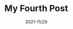 ---
title: My Fourth Post
slug: my-fourth-post
date: 2021-11/29
image: desert.jpg
exceprt: Lorem ipsum dolor sit amet, consectetur adipiscing elit. Praesent sed magna orci. Vestibulum sodales mollis nulla quis ullamcorper. Nullam ipsum eros, pharetra id pharetra ut, vehicula ut dui. Donec vel est orci.
---